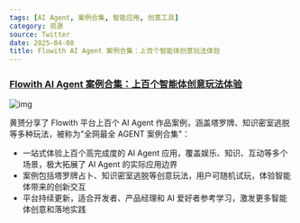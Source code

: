 ```yaml
---
tags: [AI Agent, 案例合集, 智能应用, 创意工具]
category: 资源
source: Twitter
date: 2025-04-08
title: Flowith AI Agent 案例合集：上百个智能体创意玩法体验
---
```


### [Flowith AI Agent 案例合集：上百个智能体创意玩法体验](https://twitter-thread.com/t/1904182575788437757)

![img](https://img.mengpeng.tech/i/2025/04/18/6801dedf66eb1.webp)

黄赟分享了 Flowith 平台上百个 AI Agent 作品案例，涵盖塔罗牌、知识密室逃脱等多种玩法，被称为"全网最全 AGENT 案例合集"：

- 一站式体验上百个高完成度的 AI Agent 应用，覆盖娱乐、知识、互动等多个场景，极大拓展了 AI Agent 的实际应用边界
- 案例包括塔罗牌占卜、知识密室逃脱等创意玩法，用户可随机试玩，体验智能体带来的创新交互
- 平台持续更新，适合开发者、产品经理和 AI 爱好者参考学习，激发更多智能体创意和落地实践 